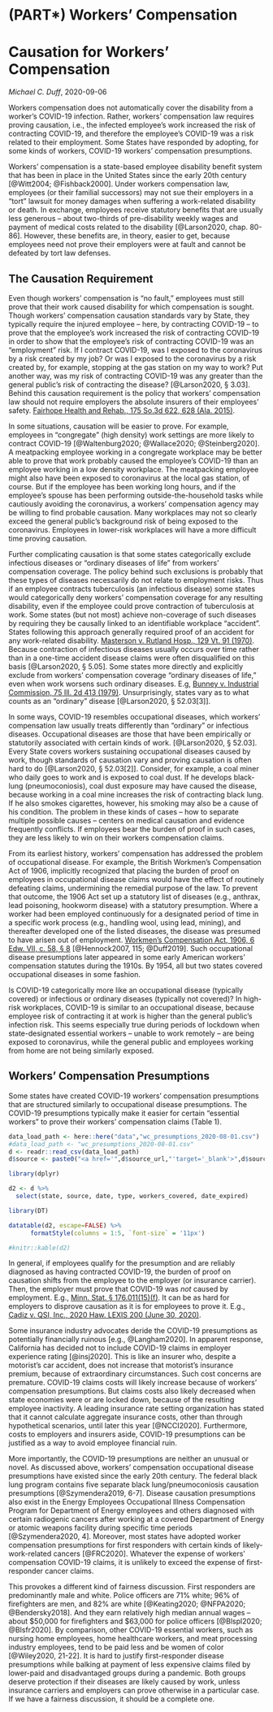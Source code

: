 # (PART\*) Workers' Compensation {-} 

# Causation for Workers' Compensation

_Michael C. Duff_, 2020-09-06

Workers compensation does not automatically cover the disability from a worker's COVID-19 infection. Rather, workers' compensation law requires proving causation, i.e., the infected employee's work increased the risk of contracting COVID-19, and therefore the employee's COVID-19 was a risk related to their employment. Some States have responded by adopting, for some kinds of workers, COVID-19 workers' compensation presumptions.

Workers' compensation is a state-based employee disability benefit system that has been in place in the United States since the early 20th century [@Witt2004; @Fishback2000]. Under workers compensation law, employees (or their familial successors) may not sue their employers in a "tort" lawsuit for money damages when suffering a work-related disability or death. In exchange, employees receive statutory benefits that are usually less generous -- about two-thirds of pre-disability weekly wages and payment of medical costs related to the disability [@Larson2020, chap. 80-86]. However, these benefits are, in theory, easier to get, because employees need not prove their employers were at fault and cannot be defeated by tort law defenses. 
					
## The Causation Requirement

Even though workers' compensation is "no fault," employees must still prove that their work caused disability for which compensation is sought. Though workers' compensation causation standards vary by State, they typically require the injured employee -- here, by contracting COVID-19 -- to prove that the employee's work increased the risk of contracting COVID-19 in order to show that the employee's risk of contracting COVID-19 was an "employment" risk. If I contract COVID-19, was I exposed to the coronavirus by a risk created by my job? Or was I exposed to the coronavirus by a risk created by, for example, stopping at the gas station on my way to work? Put another way, was my risk of contracting COVID-19 was any greater than the general public's risk of contracting the disease? [@Larson2020, § 3.03]. Behind this causation requirement is the policy that workers' compensation law should not require employers the absolute insurers of their employees' safety. [Fairhope Health and Rehab., 175 So.3d 622, 628 (Ala. 2015)](https://www.casemine.com/judgement/us/5ca1e548342cca16c797bd2f).

In some situations, causation will be easier to prove. For example, employees in "congregate" (high density) work settings are more likely to contract COVID-19 [@Waltenburg2020; @Wallace2020; @Steinberg2020]. A meatpacking employee working in a congregate workplace may be better able to prove that work probably caused the employee's COVID-19 than an employee working in a low density workplace. The meatpacking employee might also have been exposed to coronavirus at the local gas station, of course. But if the employee has been working long hours, and if the employee's spouse has been performing outside-the-household tasks while cautiously avoiding the coronavirus, a workers' compensation agency may be willing to find probable causation. Many workplaces may not so clearly exceed the general public's background risk of being exposed to the coronavirus. Employees in lower-risk workplaces will have a more difficult time proving causation. 

Further complicating causation is that some states categorically exclude infectious diseases or "ordinary diseases of life" from workers' compensation coverage. The policy behind such exclusions is probably that these types of diseases necessarily do not relate to employment risks. Thus if an employee contracts tuberculosis (an infectious disease) some states would categorically deny workers' compensation coverage for any resulting disability, even if the employee could prove contraction of tuberculosis at work. Some states (but not most) achieve non-coverage of such diseases by requiring they be causally linked to an identifiable workplace "accident". States following this approach generally required proof of an accident for any work-related disability. [Masterson v. Rutland Hosp., 129 Vt. 91 (1970)](https://www.casemine.com/judgement/us/5914986badd7b0493460403b). Because contraction of infectious diseases usually occurs over time rather than in a one-time accident disease claims were often disqualified on this basis [@Larson2020, § 5.05]. Some states more directly and explicitly exclude from workers' compensation coverage "ordinary diseases of life," even when work worsens such ordinary diseases. E.g, [Bunney v. Industrial Commission, 75 Ill. 2d 413 (1979)](https://www.casemine.com/judgement/us/59149374add7b049345aa7a2). Unsurprisingly, states vary as to what counts as an "ordinary" disease [@Larson2020, § 52.03[3]].   

In some ways, COVID-19 resembles occupational diseases, which workers' compensation law usually treats differently than "ordinary" or infectious diseases. Occupational diseases are those that have been empirically or statutorily associated with certain kinds of work. [@Larson2020, § 52.03]. Every State covers workers sustaining occupational diseases caused by work, though standards of causation vary and proving causation is often hard to do [@Larson2020, § 52.03[2]]. Consider, for example, a coal miner who daily goes to work and is exposed to coal dust. If he develops black-lung (pneumoconiosis), coal dust exposure may have caused the disease, because working in a coal mine increases the risk of contracting black lung. If he also smokes cigarettes, however, his smoking may also be a cause of his condition. The problem in these kinds of cases -- how to separate multiple possible causes -- centers on medical causation and evidence frequently conflicts. If employees bear the burden of proof in such cases, they are less likely to win on their workers compensation claims.

From its earliest history, workers' compensation has addressed the problem of occupational disease. For example, the British Workmen's Compensation Act of 1906, implicitly recognized that placing the burden of proof on employees in occupational disease claims would have the effect of routinely defeating claims, undermining the remedial purpose of the law. To prevent that outcome, the 1906 Act set up a statutory list of diseases (e.g., anthrax, lead poisoning, hookworm disease) with a statutory presumption.  Where a worker had been employed continuously for a designated period of time in a specific work process (e.g., handling wool, using lead, mining), and thereafter developed one of the listed diseases, the disease was presumed to have arisen out of employment. [Workmen's Compensation Act, 1906, 6 Edw. VII, c. 58, § 8](https://iiif.lib.harvard.edu/manifests/view/drs:6093232$11i) [@Hennock2007, 115; @Duff2019]. Such occupational disease presumptions later appeared in some early American workers' compensation statutes during the 1910s. By 1954, all but two states covered occupational diseases in some fashion.

Is COVID-19 categorically more like an occupational disease (typically covered) or infectious or ordinary diseases (typically not covered)? In high-risk workplaces, COVID-19 is similar to an occupational disease, because employee risk of contracting it at work is higher than the general public's infection risk. This seems especially true during periods of lockdown when state-designated essential workers -- unable to work remotely -- are being exposed to coronavirus, while the general public and employees working from home are not being similarly exposed. 

## Workers' Compensation Presumptions

Some states have created COVID-19 workers' compensation presumptions that are structured similarly to occupational disease presumptions. The COVID-19 presumptions typically make it easier for certain "essential workers" to prove their workers' compensation claims (Table 1). 

```r

data_load_path <- here::here("data","wc_presumptions_2020-08-01.csv")
#data_load_path <- "wc_presumptions_2020-08-01.csv"
d <- readr::read_csv(data_load_path)
d$source <- paste0("<a href='",d$source_url,"'target='_blank'>",d$source,"</a>")

library(dplyr)

d2 <- d %>%
  select(state, source, date, type, workers_covered, date_expired)

library(DT)

datatable(d2, escape=FALSE) %>% 
      formatStyle(columns = 1:5, `font-size` = '11px')

#knitr::kable(d2)


```
In general, if employees qualify for the presumption and are reliably diagnosed as having contracted COVID-19, the burden of proof on causation shifts from the employee to the employer (or insurance carrier). Then, the employer must prove that COVID-19 was _not_ caused by employment. E.g., [Minn. Stat. § 176.011(15)(f)](https://www.revisor.mn.gov/bills/text.php?number=HF4537&type=bill&version=0&session=ls91&session_year=2020&session_number=0). It can be as hard for employers to disprove causation as it is for employees to prove it. E.g., [Cadiz v. QSI, Inc., 2020 Haw. LEXIS 200 (June 30, 2020)](https://www.casemine.com/judgement/us/59145906add7b049341c329a).

Some insurance industry advocates deride the COVID-19 presumptions as potentially financially ruinous [e.g., @Langham2020]. In apparent response, California has decided not to include COVID-19 claims in employer experience rating [@insj2020]. This is like an insurer who, despite a motorist's car accident, does not increase that motorist's insurance premium, because of extraordinary circumstances. Such cost concerns are premature. COVID-19 claims costs will likely increase because of workers' compensation presumptions. But claims costs also likely decreased when state economies were or are locked down, because of the resulting employee inactivity. A leading insurance rate setting organization has stated that it cannot calculate aggregate insurance costs, other than through hypothetical scenarios, until later this year [@NCCI2020]. Furthermore, costs to employers and insurers aside, COVID-19 presumptions can be justified as a way to avoid employee financial ruin. 
	
More importantly, the COVID-19 presumptions are neither an unusual or novel. As discussed above, workers' compensation occupational disease presumptions have existed since the early 20th century. The federal black lung program contains five separate black lung/pneumoconiosis causation presumptions [@Szymendera2019, 6-7]. Disease causation presumptions also exist in the Energy Employees Occupational Illness Compensation Program for Department of Energy employees and others diagnosed with certain radiogenic cancers after working at a covered Department of Energy or atomic weapons facility during specific time periods [@Szymendera2020, 4]. Moreover, most states have adopted worker compensation presumptions for first responders with certain kinds of likely-work-related cancers [@FRC2020]. Whatever the expense of workers' compensation COVID-19 claims, it is unlikely to exceed the expense of first-responder cancer claims.

This provokes a different kind of fairness discussion. First responders are predominantly male and white. Police officers are 71% white; 96% of firefighters are men, and 82% are white [@Keating2020; @NFPA2020; @Bendersky2018]. And they earn relatively high median annual wages -- about \$50,000 for firefighters and \$63,000 for police officers [@Blspl2020; @Blsfr2020]. By comparison, other COVID-19 essential workers, such as nursing home employees, home healthcare workers, and meat processing industry employees, tend to be paid less and be women of color [@Wiley2020, 21-22]. It is hard to justify first-responder disease presumptions while balking at payment of less expensive claims filed by lower-paid and disadvantaged groups during a pandemic. Both groups deserve protection if their diseases are likely caused by work, unless insurance carriers and employers can prove otherwise in a particular case. If we have a fairness discussion, it should be a complete one.

